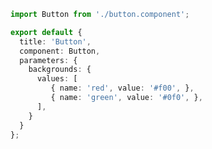 ```ts
import Button from './button.component';

export default {
  title: 'Button',
  component: Button,
  parameters: {
    backgrounds: {
      values: [
         { name: 'red', value: '#f00', },
         { name: 'green', value: '#0f0', },
      ],
    }
  }
};
```
